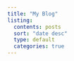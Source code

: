 ```yaml
---
title: "My Blog"
listing:
  contents: posts
  sort: "date desc"
  type: default
  categories: true
---
```


